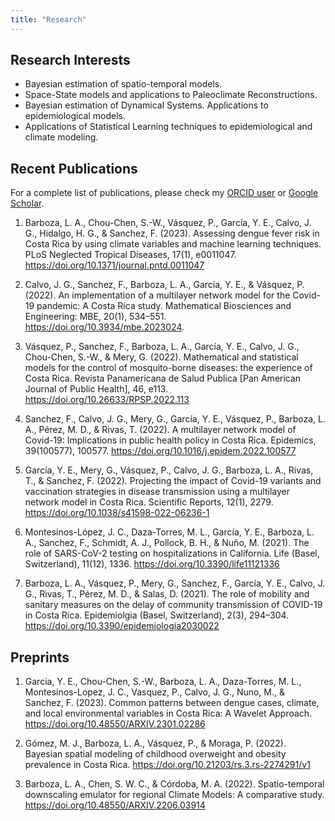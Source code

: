 ```yaml
---
title: "Research"
---
```


## Research Interests

-   Bayesian estimation of spatio-temporal models.
-   Space-State models and applications to Paleoclimate Reconstructions.
-   Bayesian estimation of Dynamical Systems. Applications to epidemiological models.
-   Applications of Statistical Learning techniques to epidemiological and climate modeling.

## Recent Publications

For a complete list of publications, please check my [ORCID user](https://orcid.org/0000-0002-7009-5207) or [Google Scholar](https://scholar.google.com/citations?user=gzstLXwAAAAJ&hl=es).

1.  Barboza, L. A., Chou-Chen, S.-W., Vásquez, P., García, Y. E., Calvo, J. G., Hidalgo, H. G., & Sanchez, F. (2023). Assessing dengue fever risk in Costa Rica by using climate variables and machine learning techniques. PLoS Neglected Tropical Diseases, 17(1), e0011047. <https://doi.org/10.1371/journal.pntd.0011047>

2.  Calvo, J. G., Sanchez, F., Barboza, L. A., García, Y. E., & Vásquez, P. (2022). An implementation of a multilayer network model for the Covid-19 pandemic: A Costa Rica study. Mathematical Biosciences and Engineering: MBE, 20(1), 534--551. <https://doi.org/10.3934/mbe.2023024>.

3.  Vásquez, P., Sanchez, F., Barboza, L. A., García, Y. E., Calvo, J. G., Chou-Chen, S.-W., & Mery, G. (2022). Mathematical and statistical models for the control of mosquito-borne diseases: the experience of Costa Rica. Revista Panamericana de Salud Publica \[Pan American Journal of Public Health\], 46, e113. <https://doi.org/10.26633/RPSP.2022.113>

4.  Sanchez, F., Calvo, J. G., Mery, G., García, Y. E., Vásquez, P., Barboza, L. A., Pérez, M. D., & Rivas, T. (2022). A multilayer network model of Covid-19: Implications in public health policy in Costa Rica. Epidemics, 39(100577), 100577. <https://doi.org/10.1016/j.epidem.2022.100577>

5.  García, Y. E., Mery, G., Vásquez, P., Calvo, J. G., Barboza, L. A., Rivas, T., & Sanchez, F. (2022). Projecting the impact of Covid-19 variants and vaccination strategies in disease transmission using a multilayer network model in Costa Rica. Scientific Reports, 12(1), 2279. <https://doi.org/10.1038/s41598-022-06236-1>

6.  Montesinos-López, J. C., Daza-Torres, M. L., García, Y. E., Barboza, L. A., Sanchez, F., Schmidt, A. J., Pollock, B. H., & Nuño, M. (2021). The role of SARS-CoV-2 testing on hospitalizations in California. Life (Basel, Switzerland), 11(12), 1336. <https://doi.org/10.3390/life11121336>

7.  Barboza, L. A., Vásquez, P., Mery, G., Sanchez, F., García, Y. E., Calvo, J. G., Rivas, T., Pérez, M. D., & Salas, D. (2021). The role of mobility and sanitary measures on the delay of community transmission of COVID-19 in Costa Rica. Epidemiolgia (Basel, Switzerland), 2(3), 294--304. <https://doi.org/10.3390/epidemiologia2030022>

## Preprints

1.  Garcia, Y. E., Chou-Chen, S.-W., Barboza, L. A., Daza-Torres, M. L., Montesinos-Lopez, J. C., Vasquez, P., Calvo, J. G., Nuno, M., & Sanchez, F. (2023). Common patterns between dengue cases, climate, and local environmental variables in Costa Rica: A Wavelet Approach. <https://doi.org/10.48550/ARXIV.2301.02286>

2.  Gómez, M. J., Barboza, L. A., Vásquez, P., & Moraga, P. (2022). Bayesian spatial modeling of childhood overweight and obesity prevalence in Costa Rica. <https://doi.org/10.21203/rs.3.rs-2274291/v1>

3.  Barboza, L. A., Chen, S. W. C., & Córdoba, M. A. (2022). Spatio-temporal downscaling emulator for regional Climate Models: A comparative study. <https://doi.org/10.48550/ARXIV.2206.03914>
